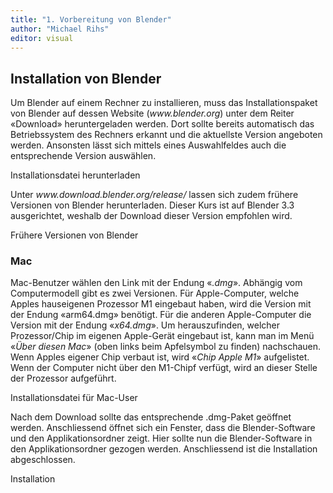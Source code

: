 ```yaml
---
title: "1. Vorbereitung von Blender"
author: "Michael Rihs"
editor: visual
---
```


## Installation von Blender

Um Blender auf einem Rechner zu installieren, muss das Installationspaket von Blender auf dessen Website (*www.blender.org*) unter dem Reiter «Download» heruntergeladen werden. Dort sollte bereits automatisch das Betriebssystem des Rechners erkannt und die aktuellste Version angeboten werden. Ansonsten lässt sich mittels eines Auswahlfeldes auch die entsprechende Version auswählen.

::: {.column-margin}

Installationsdatei herunterladen

:::

Unter *www.download.blender.org/release/* lassen sich zudem frühere Versionen von Blender herunterladen. Dieser Kurs ist auf Blender 3.3 ausgerichtet, weshalb der Download dieser Version empfohlen wird.

::: {.column-margin}

Frühere Versionen von Blender

:::

### Mac

Mac-Benutzer wählen den Link mit der Endung «*.dmg*». Abhängig vom Computermodell gibt es zwei Versionen. Für Apple-Computer, welche Apples hauseigenen Prozessor M1 eingebaut haben, wird die Version mit der Endung «arm64.dmg» benötigt. Für die anderen Apple-Computer die Version mit der Endung «*x64.dmg*». Um herauszufinden, welcher Prozessor/Chip im eigenen Apple-Gerät eingebaut ist, kann man im Menü «*Über diesen Mac*» (oben links beim Apfelsymbol zu finden) nachschauen. Wenn Apples eigener Chip verbaut ist, wird «*Chip Apple M1*» aufgelistet. Wenn der Computer nicht über den M1-Chipf verfügt, wird an dieser Stelle der Prozessor aufgeführt.

::: {.column-margin}

Installationsdatei für Mac-User

:::

Nach dem Download sollte das entsprechende .dmg-Paket geöffnet werden. Anschliessend öffnet sich ein Fenster, dass die Blender-Software und den Applikationsordner zeigt. Hier sollte nun die Blender-Software in den Applikationsordner gezogen werden. Anschliessend ist die Installation abgeschlossen.

::: {.column-margin}

Installation

:::

